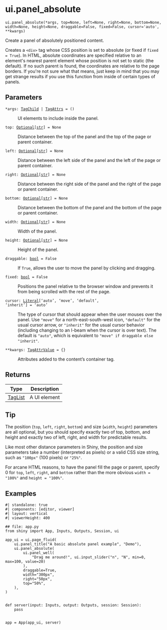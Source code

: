 # ui.panel_absolute { #shiny.ui.panel_absolute }

`ui.panel_absolute(*args, top=None, left=None, right=None, bottom=None, width=None, height=None, draggable=False, fixed=False, cursor='auto', **kwargs)`

Create a panel of absolutely positioned content.

Creates a `<div>` tag whose CSS position is set to absolute (or fixed if ``fixed =
True``). In HTML, absolute coordinates are specified relative to an element&#x27;s
nearest parent element whose position is not set to static (the default).
If no such parent is found, the coordinates are relative to the page borders.
If you&#x27;re not sure what that means, just keep in mind that you may get
strange results if you use this function from inside of certain types of panels.

## Parameters

<code><span class="parameter-name">*args</span><span class="parameter-annotation-sep">:</span> <span class="parameter-annotation">[TagChild](`htmltools.TagChild`) \| [TagAttrs](`htmltools.TagAttrs`)</span> <span class="parameter-default-sep">=</span> <span class="parameter-default">()</span></code>

:   UI elements to include inside the panel.

<code><span class="parameter-name">top</span><span class="parameter-annotation-sep">:</span> <span class="parameter-annotation">[Optional](`typing.Optional`)\[[str](`str`)\]</span> <span class="parameter-default-sep">=</span> <span class="parameter-default">None</span></code>

:   Distance between the top of the panel and the top of the page or parent
    container.

<code><span class="parameter-name">left</span><span class="parameter-annotation-sep">:</span> <span class="parameter-annotation">[Optional](`typing.Optional`)\[[str](`str`)\]</span> <span class="parameter-default-sep">=</span> <span class="parameter-default">None</span></code>

:   Distance between the left side of the panel and the left of the page or parent
    container.

<code><span class="parameter-name">right</span><span class="parameter-annotation-sep">:</span> <span class="parameter-annotation">[Optional](`typing.Optional`)\[[str](`str`)\]</span> <span class="parameter-default-sep">=</span> <span class="parameter-default">None</span></code>

:   Distance between the right side of the panel and the right of the page or
    parent container.

<code><span class="parameter-name">bottom</span><span class="parameter-annotation-sep">:</span> <span class="parameter-annotation">[Optional](`typing.Optional`)\[[str](`str`)\]</span> <span class="parameter-default-sep">=</span> <span class="parameter-default">None</span></code>

:   Distance between the bottom of the panel and the bottom of the page or parent
    container.

<code><span class="parameter-name">width</span><span class="parameter-annotation-sep">:</span> <span class="parameter-annotation">[Optional](`typing.Optional`)\[[str](`str`)\]</span> <span class="parameter-default-sep">=</span> <span class="parameter-default">None</span></code>

:   Width of the panel.

<code><span class="parameter-name">height</span><span class="parameter-annotation-sep">:</span> <span class="parameter-annotation">[Optional](`typing.Optional`)\[[str](`str`)\]</span> <span class="parameter-default-sep">=</span> <span class="parameter-default">None</span></code>

:   Height of the panel.

<code><span class="parameter-name">draggable</span><span class="parameter-annotation-sep">:</span> <span class="parameter-annotation">[bool](`bool`)</span> <span class="parameter-default-sep">=</span> <span class="parameter-default">False</span></code>

:   If ``True``, allows the user to move the panel by clicking and dragging.

<code><span class="parameter-name">fixed</span><span class="parameter-annotation-sep">:</span> <span class="parameter-annotation">[bool](`bool`)</span> <span class="parameter-default-sep">=</span> <span class="parameter-default">False</span></code>

:   Positions the panel relative to the browser window and prevents it from being
    scrolled with the rest of the page.

<code><span class="parameter-name">cursor</span><span class="parameter-annotation-sep">:</span> <span class="parameter-annotation">[Literal](`typing.Literal`)\['auto', 'move', 'default', 'inherit'\]</span> <span class="parameter-default-sep">=</span> <span class="parameter-default">'auto'</span></code>

:   The type of cursor that should appear when the user mouses over the panel. Use
    ``"move"`` for a north-east-south-west icon, ``"default"`` for the usual cursor
    arrow, or ``"inherit"`` for the usual cursor behavior (including changing to an
    I-beam when the cursor is over text). The default is ``"auto"``, which is
    equivalent to ``"move" if draggable else "inherit"``.

<code><span class="parameter-name">**kwargs</span><span class="parameter-annotation-sep">:</span> <span class="parameter-annotation">[TagAttrValue](`htmltools.TagAttrValue`)</span> <span class="parameter-default-sep">=</span> <span class="parameter-default">{}</span></code>

:   Attributes added to the content's container tag.

## Returns

| Type                           | Description   |
|--------------------------------|---------------|
| [TagList](`htmltools.TagList`) | A UI element  |

## Tip

The position (``top``, ``left``, ``right``, ``bottom``) and size (``width``,
``height``) parameters are all optional, but you should specify exactly two of top,
bottom, and height and exactly two of left, right, and width for predictable
results.

Like most other distance parameters in Shiny, the position and size parameters take
a number (interpreted as pixels) or a valid CSS size string, such as `"100px"`
(100 pixels) or `"25%"`.

For arcane HTML reasons, to have the panel fill the page or parent,
specify 0 for ``top``, ``left``, ``right``, and ``bottom`` rather than the more
obvious `width = "100%"` and `height = "100%"`.

## Examples

```shinylive-python
#| standalone: true
#| components: [editor, viewer]
#| layout: vertical
#| viewerHeight: 400

## file: app.py
from shiny import App, Inputs, Outputs, Session, ui

app_ui = ui.page_fluid(
    ui.panel_title("A basic absolute panel example", "Demo"),
    ui.panel_absolute(
        ui.panel_well(
            "Drag me around!", ui.input_slider("n", "N", min=0, max=100, value=20)
        ),
        draggable=True,
        width="300px",
        right="50px",
        top="50%",
    ),
)


def server(input: Inputs, output: Outputs, session: Session):
    pass


app = App(app_ui, server)
```